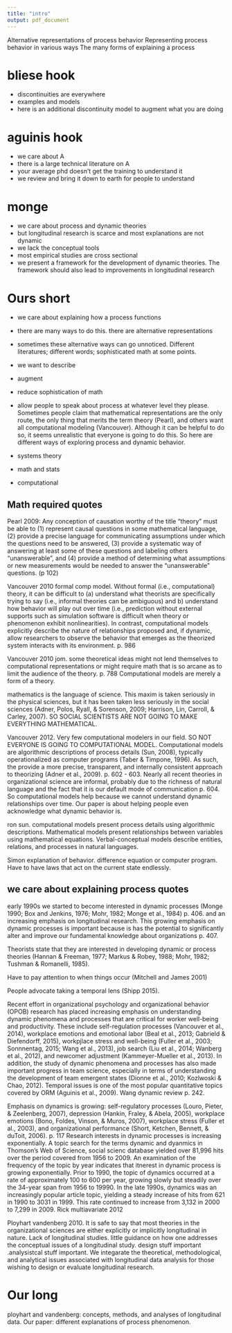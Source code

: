 ```yaml
---
title: "intro"
output: pdf_document
---
```


Alternative representations of process behavior
Representing process behavior in various ways
The many forms of explaining a process

# bliese hook
* discontinuities are everywhere
* examples and models
* here is an additional discontinuity model to augment what you are doing

# aguinis hook
* we care about A
* there is a large technical literature on A
* your average phd doesn't get the training to understand it
* we review and bring it down to earth for people to understand

# monge
* we care about process and dynamic theories
* but longitudinal research is scarce and most explanations are not dynamic
* we lack the conceptual tools
* most empirical studies are cross sectional
* we present a framework for the development of dynamic theories. The framework should also lead to improvements in longitudinal research


# Ours short
* we care about explaining how a process functions

* there are many ways to do this. there are alternative representations

* sometimes these alternative ways can go unnoticed. Different literatures; different words; sophisticated math at some points. 

* we want to describe 
+ augment
+ reduce sophistication of math
+ allow people to speak about process at whatever level they please. Sometimes people claim that mathematical representations are the only route, the only thing that merits the term theory (Pearl), and others want all computational modeling (Vancouver). Although it can be helpful to do so, it seems unrealistic that everyone is going to do this. So here are different ways of exploring process and dynamic behavior. 

* systems theory
* math and stats
* computational


## Math required quotes

Pearl 2009: Any conception of causation worthy of the title "theory" must be able to (1) represent causal questions in some mathematical language, (2) provide a precise language for communicating assumptions under which the questions need to be answered, (3) provide a systematic way of answering at least some of these questions and labeling others "unanswerable", and (4) provide a method of determining what assumptions or new measurements would be needed to answer the "unanswerable" questions. (p 102)

Vancouver 2010 formal comp model. Without formal (i.e., computational) theory, it can be difficult to (a) understand what theorists are specifically trying to say (i.e., informal theories can be ambiguous) and b) understand how behavior will play out over time (i.e., prediction without external supports such as simulation software is difficult when theory or phenomenon exhibit nonlinearities). In contrast, computational models explicitly describe the nature of relationships proposed and, if dynamic, allow researchers to observe the behavior that emerges as the theorized system interacts with its environment. p. 986

Vancouver 2010 jom. some theoretical ideas might not lend themselves to computational representations or might require math that is so arcane as to limit the audience of the theory. p. 788 Computational models are merely a form of a theory. 

mathematics is the language of science. This maxim is taken seriously in the physical sciences, but it has been taken less seriously in the social sciences (Adner, Polos, Ryall, & Sorenson, 2009; Harrison, Lin, Carroll, & Carley, 2007). SO SOCIAL SCIENTISTS ARE NOT GOING TO MAKE EVERYTHING MATHEMATICAL. 

Vancouver 2012. Very few computational modelers in our field. SO NOT EVERYONE IS GOING TO COMPUTATIONAL MODEL. Computational models are algorithmic descriptions of process details (Sun, 2008), typically operationalized as computer programs (Taber & Timpone, 1996). As such, the provide a more precise, transparent, and internally consistent approach to theorizing (Adner et al., 2009). p. 602 - 603. Nearly all recent theories in organizational science are informal, probably due to the richness of natural language and the fact that it is our default mode of communication p. 604. 
So computational models help because we cannot understand dynamic relationships over time. Our paper is about helping people even acknowledge what dynamic behavior is. 



ron sun. computational models present process details using algorithmic descriptions. Mathematical models present relationships between variables using mathematical equations. Verbal-conceptual models describe entities, relations, and processes in natural languages. 

Simon explanation of behavior. difference equation or computer program. Have to have laws that act on the current state endlessly. 

## we care about explaining process quotes

early 1990s we started to become interested in dynamic processes (Monge 1990; Box and Jenkins, 1976; Mohr, 1982; Monge et al., 1984) p. 406. and an increasing emphasis on longitudinal research. This growing emphasis on dynamic processes is important because is has the potential to significantly alter and improve our fundamental knowledge about organizations p. 407. 

Theorists state that they are interested in developing dynamic or process theories (Hannan & Freeman, 1977; Markus & Robey, 1988; Mohr, 1982; Tushman & Romanelli, 1985). 

Have to pay attention to when things occur (Mitchell and James 2001)

People advocate taking a temporal lens (Shipp 2015). 

Recent effort in organizational psychology and organizational behavior (OPOB) research has placed increasing emphasis on understanding dynamic phenomena and processes that are critical for worker well-being and productivity. These include self-regulation processes (Vancouver et al., 2014), workplace emotions and emotional labor (Beal et al., 2013; Gabrield & Diefendorff, 2015), workpjlace stress and well-being (Fuller et al., 2003; Sonnnentag, 2015; Wang et al., 2013), job search (Liu et al., 2014; Wanberg et al., 2012), and newcomer adjustment (Kammeyer-Mueller et al., 2013). In addition, the study of dynamic phenomena and processes has also made important progress in team science, especially in terms of understanding the development of team emergent states (Dionne et al., 2010; Kozlwoski & Chao, 2012). Temporal issues is one of the most popular quantitative topics covered by ORM (Aguinis et al., 2009). Wang dynamic review p. 242.

Emphasis on dynamics is growing: self-regulatory processes (Louro, Pieter, & Zeelenberg, 2007), depression (Hankin, Fraley, & Abela, 2005), workplace emotions (Bono, Foldes, Vinson, & Muros, 2007), workplace stress (Fuller et al., 2003), and organizational performance (Short, Ketchen, Bennett, & duToit, 2006). p. 117
Research interests in dynamic processes is increasing exponentially. A topic search for the terms dynamic and dyanmics in Thomson's Web of Science, social scienc database yielded over 81,996 hits over the period covered from 1956 to 2009. An examination of the frequency of the topic by year indicates that itnerest in dynamic process is growing exponentially. Prior to 1990, the topic of dynamics occurred at a rate of approximately 100 to 600 per year, growing slowly but steadily over the 34-year span from 1956 to 19990. In the late 1990s, dynamics was an increasingly popular article topic, yielding a steady increase of hits from 621 in 1990 to 3031 in 1999. This rate continued to increase from 3,132 in 2000 to 7,299 in 2009. Rick multiavariate 2012

Ployhart vandenberg 2010. It is safe to say that most theories in the organizational sciences are either explicitly or implicitly longitudinal in nature. Lack of longitudinal studies. little guidance on how one addresses the conceptual issues of a longitudinal study. design stuff important .analysistcal stuff important. We integarate the theoretical, methodological, and analytical issues associated with longitudinal data analysis for those wishing to design or evaluate longitudinal research. 


# Our long

ployhart and vandenberg: concepts, methods, and analyses of longitudinal data. 
Our paper: different explanations of process phenomenon. 





